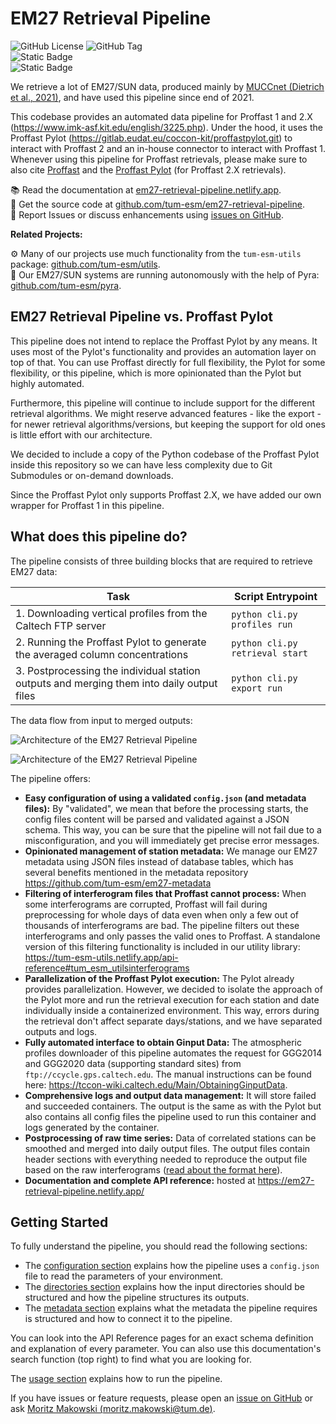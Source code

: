 # EM27 Retrieval Pipeline

<img alt="GitHub License" src="https://img.shields.io/github/license/tum-esm/em27-retrieval-pipeline?style=flat&label=License&labelColor=%230f172a&color=%23fef08a" className="inline p-0 m-px mt-4"/> <img alt="GitHub Tag" src="https://img.shields.io/github/v/tag/tum-esm/em27-retrieval-pipeline?sort=semver&style=flat&label=Latest%20Pipeline%20Version&color=%23fef08a&cacheSeconds=60&labelColor=%230f172a" className="inline p-0 m-px mt-4"/> <br/> <img alt="Static Badge" src="https://img.shields.io/badge/Proffast%201.0%20%7C%202.2%20%7C%202.3-whydoineedthis?style=flat&label=Retrieval%20Algorithms&labelColor=%230f172a&color=%2399f6e4" className="inline p-0 m-px "/> <br/> <img alt="Static Badge" src="https://img.shields.io/badge/GGG2014%20%7C%20GGG2020%20-%20whydoineedthis?style=flat&label=Atmospheric%20Profile%20Models&labelColor=%230f172a&color=%2399f6e4" className="inline p-0 m-px "/>

We retrieve a lot of EM27/SUN data, produced mainly by [MUCCnet (Dietrich et al., 2021)](https://doi.org/10.5194/amt-14-1111-2021), and have used this pipeline since end of 2021.

This codebase provides an automated data pipeline for Proffast 1 and 2.X (https://www.imk-asf.kit.edu/english/3225.php). Under the hood, it uses the Proffast Pylot (https://gitlab.eudat.eu/coccon-kit/proffastpylot.git) to interact with Proffast 2 and an in-house connector to interact with Proffast 1. Whenever using this pipeline for Proffast retrievals, please make sure to also cite [Proffast](https://www.imk-asf.kit.edu/english/3225.php) and the [Proffast Pylot](https://gitlab.eudat.eu/coccon-kit/proffastpylot) (for Proffast 2.X retrievals).

📚 Read the documentation at [em27-retrieval-pipeline.netlify.app](https://em27-retrieval-pipeline.netlify.app).<br/>
💾 Get the source code at [github.com/tum-esm/em27-retrieval-pipeline](https://github.com/tum-esm/em27-retrieval-pipeline).<br/>
🐝 Report Issues or discuss enhancements using [issues on GitHub](https://github.com/tum-esm/em27-retrieval-pipeline/issues).

**Related Projects:**

⚙️ Many of our projects use much functionality from the `tum-esm-utils` package: [github.com/tum-esm/utils](https://github.com/tum-esm/utils).<br/>
🤖 Our EM27/SUN systems are running autonomously with the help of Pyra: [github.com/tum-esm/pyra](https://github.com/tum-esm/pyra).

## EM27 Retrieval Pipeline vs. Proffast Pylot

This pipeline does not intend to replace the Proffast Pylot by any means. It uses most of the Pylot's functionality and provides an automation layer on top of that. You can use Proffast directly for full flexibility, the Pylot for some flexibility, or this pipeline, which is more opinionated than the Pylot but highly automated.

Furthermore, this pipeline will continue to include support for the different retrieval algorithms. We might reserve advanced features - like the export - for newer retrieval algorithms/versions, but keeping the support for old ones is little effort with our architecture.

We decided to include a copy of the Python codebase of the Proffast Pylot inside this repository so we can have less complexity due to Git Submodules or on-demand downloads.

Since the Proffast Pylot only supports Proffast 2.X, we have added our own wrapper for Proffast 1 in this pipeline.

## What does this pipeline do?

The pipeline consists of three building blocks that are required to retrieve EM27 data:

| Task                                                                                      | Script Entrypoint               |
| ----------------------------------------------------------------------------------------- | ------------------------------- |
| 1. Downloading vertical profiles from the Caltech FTP server                              | `python cli.py profiles run`    |
| 2. Running the Proffast Pylot to generate the averaged column concentrations              | `python cli.py retrieval start` |
| 3. Postprocessing the individual station outputs and merging them into daily output files | `python cli.py export run`      |

The data flow from input to merged outputs:

<img
    src='/images/architecture.png'
    alt='Architecture of the EM27 Retrieval Pipeline'
    width={1633}
    height={1854}
    className='my-8 max-w-lg mx-auto block dark:hidden w-full'
/>

<img
    src='/images/architecture-dark.png'
    alt='Architecture of the EM27 Retrieval Pipeline'
    width={1633}
    height={1854}
    className='my-8 max-w-lg mx-auto hidden dark:block w-full'
/>

The pipeline offers:

-   **Easy configuration of using a validated `config.json` (and metadata files):** By "validated", we mean that before the processing starts, the config files content will be parsed and validated against a JSON schema. This way, you can be sure that the pipeline will not fail due to a misconfiguration, and you will immediately get precise error messages.
-   **Opinionated management of station metadata:** We manage our EM27 metadata using JSON files instead of database tables, which has several benefits mentioned in the metadata repository https://github.com/tum-esm/em27-metadata
-   **Filtering of interferogram files that Proffast cannot process:** When some interferograms are corrupted, Proffast will fail during preprocessing for whole days of data even when only a few out of thousands of interferograms are bad. The pipeline filters out these interferograms and only passes the valid ones to Proffast. A standalone version of this filtering functionality is included in our utility library: https://tum-esm-utils.netlify.app/api-reference#tum_esm_utilsinterferograms
-   **Parallelization of the Proffast Pylot execution:** The Pylot already provides parallelization. However, we decided to isolate the approach of the Pylot more and run the retrieval execution for each station and date individually inside a containerized environment. This way, errors during the retrieval don't affect separate days/stations, and we have separated outputs and logs.
-   **Fully automated interface to obtain Ginput Data:** The atmospheric profiles downloader of this pipeline automates the request for GGG2014 and GGG2020 data (supporting standard sites) from `ftp://ccycle.gps.caltech.edu`. The manual instructions can be found here: https://tccon-wiki.caltech.edu/Main/ObtainingGinputData.
-   **Comprehensive logs and output data management:** It will store failed and succeeded containers. The output is the same as with the Pylot but also contains all config files the pipeline used to run this container and logs generated by the container.
-   **Postprocessing of raw time series:** Data of correlated stations can be smoothed and merged into daily output files. The output files contain header sections with everything needed to reproduce the output file based on the raw interferograms ([read about the format here](/guides/directories#exports)).
-   **Documentation and complete API reference:** hosted at https://em27-retrieval-pipeline.netlify.app/

## Getting Started

To fully understand the pipeline, you should read the following sections:

* The [configuration section](/guides/configuration) explains how the pipeline uses a `config.json` file to read the parameters of your environment.
* The [directories section](/guides/directories) explains how the input directories should be structured and how the pipeline structures its outputs.
* The [metadata section](/guides/metadata) explains what the metadata the pipeline requires is structured and how to connect it to the pipeline.

You can look into the API Reference pages for an exact schema definition and explanation of every parameter. You can also use this documentation's search function (top right) to find what you are looking for.

The [usage section](/guides/usage) explains how to run the pipeline.

If you have issues or feature requests, please open an [issue on GitHub](https://github.com/tum-esm/em27-retrieval-pipeline/issues) or ask [Moritz Makowski (moritz.makowski@tum.de)](mailto:moritz.makowski@tum.de).
